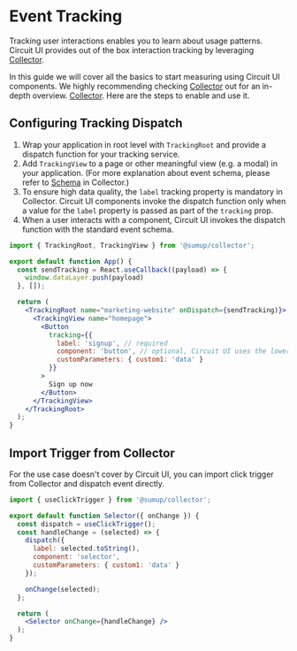 
<Meta title="Advanced/Event Tracking" />

# Event Tracking

<Intro>
  Tracking user interactions enables you to learn about usage patterns.
Circuit UI provides out of the box interaction tracking by leveraging <a href="https://github.com/sumup-oss/collector">Collector</a>. 

In this guide we will cover all the basics to start measuring using Circuit UI components. We highly recommending checking <a href="https://github.com/sumup-oss/collector">Collector</a> out for an in-depth overview.
  <a href="https://github.com/sumup/collector">Collector</a>. Here are the steps
  to enable and use it.
</Intro>

## Configuring Tracking Dispatch

1. Wrap your application in root level with `TrackingRoot` and provide a dispatch function for your tracking service.
2. Add `TrackingView` to a page or other meaningful view (e.g. a modal) in your application. (For more explanation about event schema, please refer to [Schema](https://github.com/sumup-oss/collector#schema) in Collector.)
3. To ensure high data quality, the `label` tracking property is mandatory in Collector. Circuit UI components invoke the dispatch function only when a value for the `label` property is passed as part of the `tracking` prop.
4. When a user interacts with a component, Circuit UI invokes the dispatch function with the standard event schema.

```jsx
import { TrackingRoot, TrackingView } from '@sumup/collector';

export default function App() {
  const sendTracking = React.useCallback((payload) => {
    window.dataLayer.push(payload)
  }, []);

  return (
    <TrackingRoot name="marketing-website" onDispatch={sendTracking)}>
      <TrackingView name="homepage">
        <Button
          tracking={{
            label: 'signup', // required
            component: 'button', // optional, Circuit UI uses the lowercase component name by default
            customParameters: { custom1: 'data' }
          }}
        >
          Sign up now
        </Button>
      </TrackingView>
    </TrackingRoot>
  );
}
```

## Import Trigger from Collector

For the use case doesn't cover by Circuit UI, you can import click trigger from Collector and dispatch event directly.

```jsx
import { useClickTrigger } from '@sumup/collector';

export default function Selector({ onChange }) {
  const dispatch = useClickTrigger();
  const handleChange = (selected) => {
    dispatch({ 
      label: selected.toString(),
      component: 'selector', 
      customParameters: { custom1: 'data' } 
    });

    onChange(selected);
  };

  return (
    <Selector onChange={handleChange} />
  );
}
```